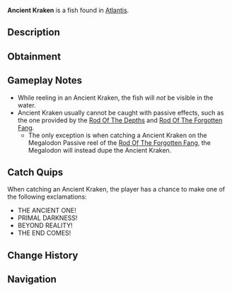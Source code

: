 {{FishInfobox
|image          = Ancient Kraken.png
|rarity         = Secret
|sea            = First Sea
|location       = [[Atlantis]]
|sublocation    = 
|sources        = Fishing Rod
|nopassive      = 1
|radar_location = 
|prog_speed     = -95
|xp             = 25000
|weather        = 
|time           = Night
|season         = 
|bait           = Truffle Worm
|base_weight    = 20000
|base_value     = 50000
|weight_range   = 10000
|base_chance    = 0.000001
|base_resil     = 1
}}
'''Ancient Kraken''' is a {{Rarity|Secret}} fish found in [[Atlantis]].

== Description ==
{{Description|A direct descendant of the original Kraken, possessing a fraction of its progenitor's power. Its true form is impossible to comprehend, and its strength is beyond measure.|Bestiary Entry}}

== Obtainment ==
{{Description|The oldest legends speak of its existence, Kraken Pool on Poseidon Wrath Event.|Bestiary Hint}}
{{Fish Availability|
Atlantis/Ancient Kraken Hunt
|top_rods      = 
Tempest Rod\6332.19\9228.7;
Challenger's Rod\6316.99\9255.88;
Summit Rod\4497.8\6488.11;
Seraphic Rod\4362.99\6276.34;
Abyssal Specter Rod\4208.45\6246.65;
Celestial Rod\1434.21\2017.1;
Ice Warpers Rod\307.04\431.83;
Champions Rod\2119.94\3024.21;
Ethereal Prism Rod\3254.34\4615.45;
Rod Of The Forgotten Fang\1814.42\2615.14;
No-Life Rod\1457.25\2141.46;
Depthseeker Rod\980\1409.7;
Rod Of The Exalted One\308.54\434.92;
Steady Rod\0\0;
Avalanche Rod\0\0;
Volcanic Rod\0\0;
Rod Of The Depths\0\0;
Zeus Rod\0\0
|recommended   = Challenger's Rod
}}

== Gameplay Notes ==
* While reeling in an Ancient Kraken, the fish will ''not'' be visible in the water.
* Ancient Kraken usually cannot be caught with passive effects, such as the one provided by the [[Rod Of The Depths]] and [[Rod Of The Forgotten Fang]].
** The only exception is when catching a Ancient Kraken on the Megalodon Passive reel of the [[Rod Of The Forgotten Fang]], the Megalodon will instead dupe the Ancient Kraken.

== Catch Quips ==
When catching an Ancient Kraken, the player has a chance to make one of the following exclamations:
* THE ANCIENT ONE!
* PRIMAL DARKNESS!
* BEYOND REALITY!
* THE END COMES!

== Change History ==
{{Change History|{{subst:Current Version}}}}

== Navigation ==
{{Fish Navbox|Atlantis}}